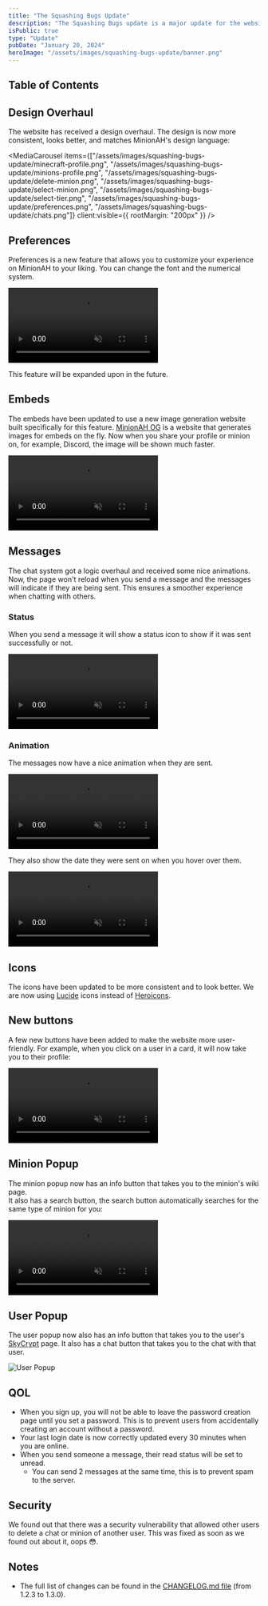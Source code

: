 ```yaml
---
title: "The Squashing Bugs Update"
description: "The Squashing Bugs update is a major update for the website that fixes a lot of bugs, improves performance, and adds QOL features. Read more about it here."
isPublic: true
type: "Update"
pubDate: "January 20, 2024"
heroImage: "/assets/images/squashing-bugs-update/banner.png"
---
```



## Table of Contents

## Design Overhaul

The website has received a design overhaul. The design is now more consistent, looks better, and matches MinionAH's design language:

<MediaCarousel items={["/assets/images/squashing-bugs-update/minecraft-profile.png", "/assets/images/squashing-bugs-update/minions-profile.png", "/assets/images/squashing-bugs-update/delete-minion.png", "/assets/images/squashing-bugs-update/select-minion.png", "/assets/images/squashing-bugs-update/select-tier.png", "/assets/images/squashing-bugs-update/preferences.png", "/assets/images/squashing-bugs-update/chats.png"]} client:visible={{ rootMargin: "200px" }} />
## Preferences

Preferences is a new feature that allows you to customize your experience on MinionAH to your liking. You can change the font and the numerical system.

<div class="rounded-lg bg-neutral-950 p-4">
  <video muted={true} loop={true} autoPlay={true} class="mx-auto max-h-96 !w-auto" alt="Preferences">
    <source src="/assets/videos/squashing-bugs-update/preferences.mp4" type="video/mp4" />
  </video>
</div>

This feature will be expanded upon in the future.

## Embeds

The embeds have been updated to use a new image generation website built specifically for this feature. [MinionAH OG](https://og.minionah.com) is a website that generates images for embeds on the fly. Now when you share your profile or minion on, for example, Discord, the image will be shown much faster.

<div class="rounded-lg bg-neutral-950 p-4">
  <video muted={true} loop={true} autoPlay={true} class="mx-auto max-h-96 !w-auto" alt="Embed">
    <source src="/assets/videos/squashing-bugs-update/embed.mp4" type="video/mp4" />
  </video>
</div>

## Messages

The chat system got a logic overhaul and received some nice animations. Now, the page won't reload when you send a message and the messages will indicate if they are being sent. This ensures a smoother experience when chatting with others.

### Status

When you send a message it will show a status icon to show if it was sent successfully or not.

<div class="rounded-lg bg-neutral-950 p-4">
  <video muted={true} loop={true} autoPlay={true} class="mx-auto max-h-96 !w-auto" alt="Message Status">
    <source src="/assets/videos/squashing-bugs-update/message-status.mp4" type="video/mp4" />
  </video>
</div>

### Animation

The messages now have a nice animation when they are sent.

<div class="rounded-lg bg-neutral-950 p-4">
  <video muted={true} loop={true} autoPlay={true} class="mx-auto max-h-96 !w-auto" alt="Message Animation">
    <source src="/assets/videos/squashing-bugs-update/message-animation.mp4" type="video/mp4" />
  </video>
</div>

They also show the date they were sent on when you hover over them.

<div class="rounded-lg bg-neutral-950 p-4">
  <video muted={true} loop={true} autoPlay={true} class="mx-auto max-h-96 !w-auto" alt="Message Date Animation">
    <source src="/assets/videos/squashing-bugs-update/message-date-animation.mp4" type="video/mp4" />
  </video>
</div>

## Icons

The icons have been updated to be more consistent and to look better. We are now using [Lucide](https://lucide.dev) icons instead of [Heroicons](https://heroicons.com).

## New buttons

A few new buttons have been added to make the website more user-friendly. For example, when you click on a user in a card, it will now take you to their profile:

<div class="rounded-lg bg-neutral-950 p-4">
  <video muted={true} loop={true} autoPlay={true} class="mx-auto max-h-96 !w-auto" alt="User Click">
    <source src="/assets/videos/squashing-bugs-update/user-click.mp4" type="video/mp4" />
  </video>
</div>

## Minion Popup

The minion popup now has an info button that takes you to the minion's wiki page.  
It also has a search button, the search button automatically searches for the same type of minion for you:

<div class="rounded-lg bg-neutral-950 p-4">
  <video muted={true} loop={true} autoPlay={true} class="mx-auto max-h-96 !w-auto" alt="Minion Auto Search">
    <source src="/assets/videos/squashing-bugs-update/auto-search.mp4" type="video/mp4" />
  </video>
</div>

## User Popup

The user popup now also has an info button that takes you to the user's [SkyCrypt](https://sky.shiiyu.moe) page. It also has a chat button that takes you to the chat with that user.

<div class="rounded-lg bg-neutral-950 p-4">
  <img src="/assets/images/squashing-bugs-update/user-popup.png" alt="User Popup" />
</div>

## QOL

- When you sign up, you will not be able to leave the password creation page until you set a password. This is to prevent users from accidentally creating an account without a password.
- Your last login date is now correctly updated every 30 minutes when you are online.
- When you send someone a message, their read status will be set to unread.
  - You can send 2 messages at the same time, this is to prevent spam to the server.

## Security

We found out that there was a security vulnerability that allowed other users to delete a chat or minion of another user. This was fixed as soon as we found out about it, oops 😳.

## Notes

- The full list of changes can be found in the [CHANGELOG.md file](https://github.com/DarthGigi/MinionAH/blob/main/CHANGELOG.md#130---2024-01-20) (from 1.2.3 to 1.3.0).
